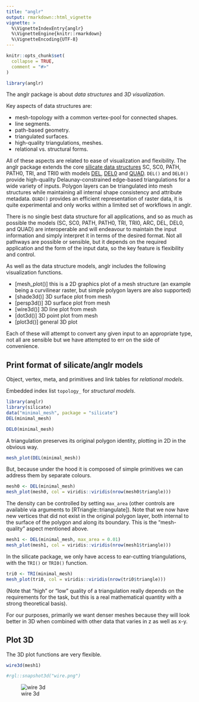 ---
title: "anglr"
output: rmarkdown::html_vignette
vignette: >
  %\VignetteIndexEntry{anglr}
  %\VignetteEngine{knitr::rmarkdown}
  %\VignetteEncoding{UTF-8}
---

```{r, include = FALSE}
knitr::opts_chunk$set(
  collapse = TRUE,
  comment = "#>"
)
```

```{r setup}
library(anglr)
```

The anglr package is about *data structures* and *3D visualization*. 

Key aspects of data structures are: 

* mesh-topology with a common vertex-pool for connected shapes.
* line segments.
* path-based geometry.
* triangulated surfaces.
* high-quality triangulations, meshes.
* relational vs. structural forms. 

All of these aspects are related to ease of visualization and flexibility. The anglr package extends the core [silicate data structures](https://hypertidy.github.io/silicate/) SC, SC0, PATH, PATH0, TRI, and TRI0 with models [DEL](https://hypertidy.github.io/anglr/reference/DEL.html), [DEL0](https://hypertidy.github.io/anglr/reference/DEL0.html) and [QUAD](https://hypertidy.github.io/anglr/reference/QUAD.html). `DEL()` and `DEL0()` provide high-quality Delaunay-constrained edge-based triangulations for a wide variety of inputs. Polygon layers can be triangulated into mesh structures while maintaining all internal shape consistency and attribute metadata. `QUAD()` provides an efficient representation of raster data, it is quite experimental and only works within a limited set of workflows in anglr. 

There is no single best data structure for all applications, and so as much as possible the models (SC, SC0, PATH, PATH0, TRI, TRI0, ARC, DEL, DEL0, and QUAD) are interoperable and will endeavour to maintain the input information and simply interpret it in terms of the desired format. Not all pathways are possible or sensible, but it depends on the required application and the form of the input data, so the key feature is flexibility and control. 

As well as the data structure models, anglr includes the following visualization functions. 

* [mesh_plot()] this is a 2D graphics plot of a mesh structure (an example being a curvilinear raster, but simple polygon layers are also supported)
* [shade3d()] 3D surface plot from mesh 
* [persp3d()] 3D surface plot from mesh
* [wire3d()] 3D line plot from mesh
* [dot3d()] 3D point plot from mesh
* [plot3d()] general 3D plot

Each of these will attempt to convert any given input to an appropriate type, not all are sensible but we have attempted to err on the side of convenience. 

## Print format of silicate/anglr models

Object, vertex, meta, and primitives and link tables for *relational models*.

Embedded index list `topology_` for *structural models*. 

```{r print}
library(anglr)
library(silicate)
data("minimal_mesh", package = "silicate")
DEL(minimal_mesh)

DEL0(minimal_mesh)
```

A triangulation preserves its original polygon identity, plotting in 2D in the obvious way. 

```{r plot}
mesh_plot(DEL(minimal_mesh))
```

But, because under the hood it is composed of simple primitives we can address them by separate colours. 

```{r plot-triangles}
mesh0 <- DEL(minimal_mesh)
mesh_plot(mesh0, col = viridis::viridis(nrow(mesh0$triangle)))
```

The density can be controlled by setting `max_area` (other controls are
available via arguments to [RTriangle::triangulate]). Note that we now have new
vertices that did not exist in the original polygon layer, both internal to the
surface of the polygon and along its boundary. This is the "mesh-quality" aspect
mentioned above.

```{r plot-denser}
mesh1 <- DEL(minimal_mesh, max_area = 0.01)
mesh_plot(mesh1, col = viridis::viridis(nrow(mesh1$triangle)))

```

In the silicate package, we only have access to ear-cutting triangulations, with the `TRI()` or `TRI0()` function.


```{r TRI-mesh}
tri0 <- TRI(minimal_mesh)
mesh_plot(tri0, col = viridis::viridis(nrow(tri0$triangle)))
```

(Note that "high" or "low" quality of a triangulation really depends on the requirements for the task, but this is a real mathematical quantity with a strong theoretical basis). 

For our purposes, primarily we want denser meshes because they will look better in 3D when combined with other data that varies in z as well as x-y. 


## Plot 3D

The 3D plot functions are very flexible. 

```{r plot3d}
wire3d(mesh1)

#rgl::snapshot3d("wire.png")
```

![wire 3d][wire3d]




[wire3d]: wire.png "Wire 3D"


